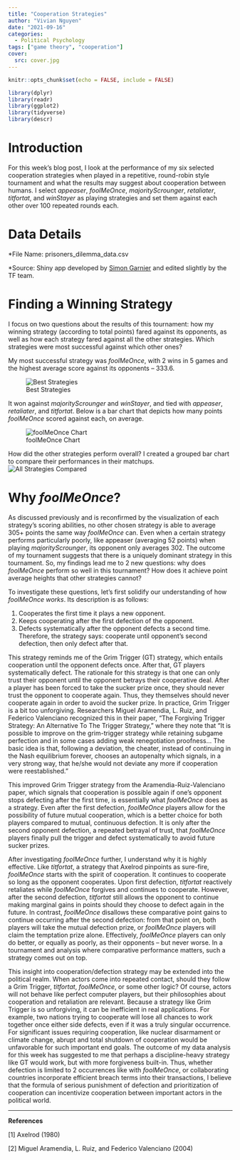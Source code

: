 ```yaml
---
title: "Cooperation Strategies"
author: "Vivian Nguyen"
date: "2021-09-16"
categories: 
  - Political Psychology
tags: ["game theory", "cooperation"]
cover:
  src: cover.jpg
---
```


```r
knitr::opts_chunk$set(echo = FALSE, include = FALSE)

library(dplyr)
library(readr)
library(ggplot2)
library(tidyverse)
library(descr)

```

# Introduction
For this week’s blog post, I look at the performance of my six selected cooperation strategies when played in a repetitive, round-robin style tournament and what the results may suggest about cooperation between humans. I select *appeaser*, *foolMeOnce*, *majorityScrounger*, *retaliater*, *titfortat*, and *winStayer* as playing strategies and set them against each other over 100 repeated rounds each.

# Data Details
*File Name: prisoners_dilemma_data.csv

*Source: Shiny app developed by [Simon Garnier](https://github.com/swarm-lab/axelRod/tree/master/R) and edited slightly by the TF team.

# Finding a Winning Strategy
I focus on two questions about the results of this tournament: how my winning strategy (according to total points) fared against its opponents, as well as how each strategy fared against all the other strategies. Which strategies were most successful against which other ones? 

My most successful strategy was *foolMeOnce*, with 2 wins in 5 games and the highest average score against its opponents – 333.6. 

![Best Strategies](Sorted_Average_Scores.png)

It won against *majorityScrounger* and *winStayer*, and tied with *appeaser*, *retaliater*, and *titfortat*. Below is a bar chart that depicts how many points *foolMeOnce* scored against each, on average.

![foolMeOnce Chart](fMO_Chart.png)

How did the other strategies perform overall? I created a grouped bar chart to compare their performances in their matchups. 
![All Strategies Compared](All_Strats_Chart.png)


# Why *foolMeOnce*?
As discussed previously and is reconfirmed by the visualization of each strategy’s scoring abilities, no other chosen strategy is able to average 305+ points the same way *foolMeOnce* can. Even when a certain strategy performs particularly poorly, like appeaser (averaging 52 points) when playing *majorityScrounger*, its opponent only averages 302. The outcome of my tournament suggests that there is a uniquely dominant strategy in this tournament. So, my findings lead me to 2 new questions: why does *foolMeOnce* perform so well in this tournament? How does it achieve point average heights that other strategies cannot?

To investigate these questions, let’s first solidify our understanding of how *foolMeOnce works*. Its description is as follows: 

1. Cooperates the first time it plays a new opponent.  
2. Keeps cooperating after the first defection of the opponent. 
3. Defects systematically after the opponent defects a second time.
Therefore, the strategy says: cooperate until opponent’s second defection, then only defect after that. 

This strategy reminds me of the Grim Trigger (GT) strategy, which entails cooperation until the opponent defects once. After that, GT players systematically defect. The rationale for this strategy is that one can only trust their opponent until the opponent betrays their cooperative deal. After a player has been forced to take the sucker prize once, they should never trust the opponent to cooperate again. Thus, they themselves should never cooperate again in order to avoid the sucker prize. In practice, Grim Trigger is a bit too unforgiving. Researchers Miguel Aramendia, L. Ruiz, and Federico Valenciano recognized this in their paper, “The Forgiving Trigger Strategy: An Alternative To The Trigger Strategy,” where they note that “It is possible to improve on the grim-trigger strategy while retaining subgame perfection and in some cases adding weak renegotiation proofness… The basic idea is that, following a deviation, the cheater, instead of continuing in the Nash equilibrium forever, chooses an autopenalty which signals, in a very strong way, that he/she would not deviate any more if cooperation were reestablished.”

This improved Grim Trigger strategy from the Aramendia-Ruiz-Valenciano paper, which signals that cooperation is possible again if one’s opponent stops defecting after the first time, is essentially what *foolMeOnce* does as a strategy. Even after the first defection, *foolMeOnce* players allow for the possibility of future mutual cooperation, which is a better choice for both players compared to mutual, continuous defection. It is only after the second opponent defection, a repeated betrayal of trust, that *foolMeOnce* players finally pull the trigger and defect systematically to avoid future sucker prizes. 

After investigating *foolMeOnce* further, I understand why it is highly effective. Like *titfortat*, a strategy that Axelrod pinpoints as sure-fire, *foolMeOnce* starts with the spirit of cooperation. It continues to cooperate so long as the opponent cooperates. Upon first defection, *titfortat* reactively retaliates while *foolMeOnce* forgives and continues to cooperate. However, after the second defection, *titfortat* still allows the opponent to continue making marginal gains in points should they choose to defect again in the future. In contrast, *foolMeOnce* disallows these comparative point gains to continue occurring after the second defection: from that point on, both players will take the mutual defection prize, or *foolMeOnce* players will claim the temptation prize alone. Effectively, *foolMeOnce* players can only do better, or equally as poorly, as their opponents – but never worse. In a tournament and analysis where comparative performance matters, such a strategy comes out on top. 

This insight into cooperation/defection strategy may be extended into the political realm. When actors come into repeated contact, should they follow a Grim Trigger, *titfortat*, *foolMeOnce*, or some other logic? Of course, actors will not behave like perfect computer players, but their philosophies about cooperation and retaliation are relevant. Because a strategy like Grim Trigger is so unforgiving, it can be inefficient in real applications. For example, two nations trying to cooperate will lose all chances to work together once either side defects, even if it was a truly singular occurrence. For significant issues requiring cooperation, like nuclear disarmament or climate change, abrupt and total shutdown of cooperation would be unfavorable for such important end goals. The outcome of my data analysis for this week has suggested to me that perhaps a discipline-heavy strategy like GT would work, but with more forgiveness built-in. Thus, whether defection is limited to 2 occurrences like with *foolMeOnce*, or collaborating countries incorporate efficient breach terms into their transactions, I believe that the formula of serious punishment of defection and prioritization of cooperation can incentivize cooperation between important actors in the political world.

---

**References**

[1] Axelrod (1980)

[2] Miguel Aramendia, L. Ruiz, and Federico Valenciano (2004)
